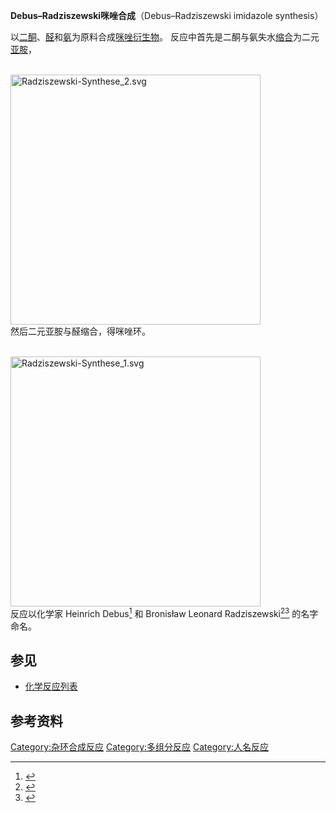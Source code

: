 '''Debus–Radziszewski咪唑合成'''（Debus–Radziszewski imidazole synthesis）

以[[二酮|二酮]]、[[醛|醛]]和[[氨|氨]]为原料合成[[咪唑|咪唑]][[衍生物|衍生物]]。 反应中首先是二酮与氨失水[[缩合|缩合]]为二元[[亚胺|亚胺]]，

<br />
[[Image:Radziszewski-Synthese_2.svg|400px]]
<br />

然后二元亚胺与醛缩合，得咪唑环。

<br />
[[Image:Radziszewski-Synthese_1.svg|400px]]
<br />

反应以化学家 Heinrich Debus<ref>{{cite journal en|title=Ueber die Einwirkung des Ammoniaks auf Glyoxal|pages=199–208|journal=[[Justus_Liebigs_Annalen_der_Chemie|Justus Liebigs Annalen der Chemie]]|volume=107|issue=2|author=Heinrich Debus|year=1858|doi=10.1002/jlac.18581070209}}</ref> 和 Bronisław Leonard Radziszewski<ref>{{cite journal en|title=Ueber Glyoxalin und seine Homologe|journal=[[Berichte_der_deutschen_chemischen_Gesellschaft|Berichte der deutschen chemischen Gesellschaft]]|volume=15|issue=2|year=1882|pages=2706–2708|author=Br. Radzisewski|doi=10.1002/cber.188201502245}}</ref><ref>{{cite journal en|title=On the development of organic chemistry in Ukraine|author=Dmytro O. Tymoshenko|journal=[[Arkivoc|Arkivoc]]|year=2005|volume=viii|pages=1–3|url=http://www.arkat-usa.org/get-file/20567/|access-date=2009-10-06|archive-date=2010-07-18|archive-url=https://web.archive.org/web/20100718142031/http://www.arkat-usa.org/get-file/20567/|dead-url=no}}</ref> 的名字命名。

==参见==
*[[化学反应列表|化学反应列表]]

==参考资料==
{{Reflist}}

[[Category:杂环合成反应|Category:杂环合成反应]]
[[Category:多组分反应|Category:多组分反应]]
[[Category:人名反应|Category:人名反应]]